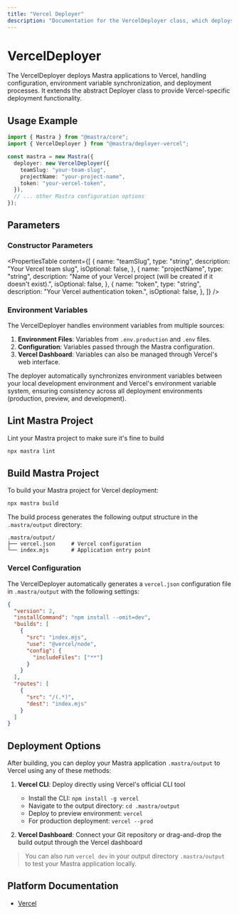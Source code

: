 ```yaml
---
title: "Vercel Deployer"
description: "Documentation for the VercelDeployer class, which deploys Mastra applications to Vercel."
---
```


# VercelDeployer

The VercelDeployer deploys Mastra applications to Vercel, handling configuration, environment variable synchronization, and deployment processes. It extends the abstract Deployer class to provide Vercel-specific deployment functionality.

## Usage Example

```typescript
import { Mastra } from "@mastra/core";
import { VercelDeployer } from "@mastra/deployer-vercel";

const mastra = new Mastra({
  deployer: new VercelDeployer({
    teamSlug: "your-team-slug",
    projectName: "your-project-name",
    token: "your-vercel-token",
  }),
  // ... other Mastra configuration options
});
```

## Parameters

### Constructor Parameters

<PropertiesTable
  content={[
    {
      name: "teamSlug",
      type: "string",
      description: "Your Vercel team slug",
      isOptional: false,
    },
    {
      name: "projectName",
      type: "string",
      description:
        "Name of your Vercel project (will be created if it doesn't exist).",
      isOptional: false,
    },
    {
      name: "token",
      type: "string",
      description: "Your Vercel authentication token.",
      isOptional: false,
    },
  ]}
/>

### Environment Variables

The VercelDeployer handles environment variables from multiple sources:

1. **Environment Files**: Variables from `.env.production` and `.env` files.
2. **Configuration**: Variables passed through the Mastra configuration.
3. **Vercel Dashboard**: Variables can also be managed through Vercel's web interface.

The deployer automatically synchronizes environment variables between your local development environment and Vercel's environment variable system, ensuring consistency across all deployment environments (production, preview, and development).

## Lint Mastra Project

Lint your Mastra project to make sure it's fine to build

```bash
npx mastra lint
```

## Build Mastra Project

To build your Mastra project for Vercel deployment:

```bash
npx mastra build
```

The build process generates the following output structure in the `.mastra/output` directory:

```
.mastra/output/
├── vercel.json     # Vercel configuration
└── index.mjs       # Application entry point
```

### Vercel Configuration

The VercelDeployer automatically generates a `vercel.json` configuration file in `.mastra/output` with the following settings:

```json
{
  "version": 2,
  "installCommand": "npm install --omit=dev",
  "builds": [
    {
      "src": "index.mjs",
      "use": "@vercel/node",
      "config": {
        "includeFiles": ["**"]
      }
    }
  ],
  "routes": [
    {
      "src": "/(.*)",
      "dest": "index.mjs"
    }
  ]
}
```

## Deployment Options

After building, you can deploy your Mastra application `.mastra/output` to Vercel using any of these methods:

1. **Vercel CLI**: Deploy directly using Vercel's official CLI tool

   - Install the CLI: `npm install -g vercel`
   - Navigate to the output directory: `cd .mastra/output`
   - Deploy to preview environment: `vercel`
   - For production deployment: `vercel --prod`

2. **Vercel Dashboard**: Connect your Git repository or drag-and-drop the build output through the Vercel dashboard

> You can also run `vercel dev` in your output directory `.mastra/output` to test your Mastra application locally.

## Platform Documentation

- [Vercel](https://vercel.com/docs)
